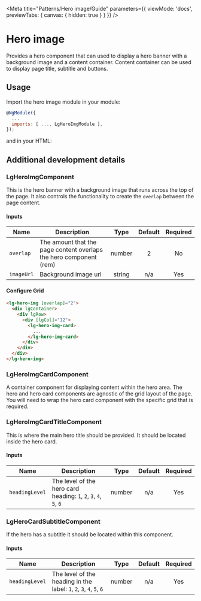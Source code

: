 
<Meta title="Patterns/Hero image/Guide" parameters={{ viewMode: 'docs', previewTabs: { canvas: { hidden: true } } }} />

# Hero image

<p class="standfirst">Provides a hero component that can used to display a hero banner with a background image and a content container. Content container can be used to display page title, subtitle and buttons.</p>

## Usage

Import the hero image module in your module:

~~~js
@NgModule({
  ...
  imports: [ ..., LgHeroImgModule ],
});
~~~

and in your HTML:

<Source id="patterns-hero-image-examples--hero-img"></Source>

## Additional development details

### LgHeroImgComponent
This is the hero banner with a background image that runs across the top of the page. It also controls the functionality to create the `overlap` between the page content.

#### Inputs

| Name | Description | Type | Default | Required |
|------|-------------|:----:|:-----:|:-----:|
| ``overlap`` | The amount that the page content overlaps the hero component (rem) | number | 2 | No |
| ``imageUrl`` | Background image url | string | n/a | Yes |


#### Configure Grid

~~~html
<lg-hero-img [overlap]="2">
  <div lgContainer>
    <div lgRow>
      <div [lgCol]="12">
        <lg-hero-img-card>
          ...
        </lg-hero-img-card>
      </div>
    </div>
  </div>
</lg-hero-img>
~~~

### LgHeroImgCardComponent
A container component for displaying content within the hero area. The hero and hero card components are agnostic of the grid layout of the page. You will need to wrap the hero card component with the specific grid that is required.

### LgHeroImgCardTitleComponent
This is where the main hero title should be provided. It should be located inside the hero card.

#### Inputs

| Name | Description | Type | Default | Required |
|------|-------------|:----:|:-----:|:-----:|
| ``headingLevel`` | The level of the hero card heading: ``1``, ``2``, ``3``, ``4``, ``5``, ``6`` | number | n/a | Yes |

### LgHeroCardSubtitleComponent
If the hero has a subtitle it should be located within this component.

#### Inputs

| Name | Description | Type | Default | Required |
|------|-------------|:----:|:-----:|:-----:|
| ``headingLevel`` | The level of the heading in the label: ``1``, ``2``, ``3``, ``4``, ``5``, ``6`` | number | n/a | Yes |

<Feedback />
